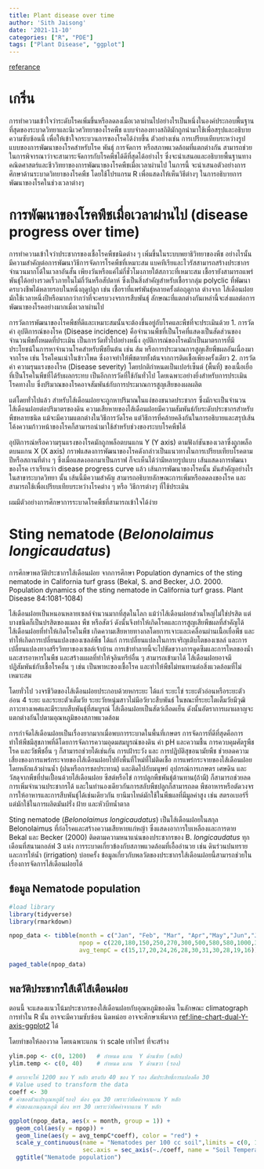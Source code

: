 ```yaml
---
title: Plant disease over time
author: 'Sith Jaisong'
date: '2021-11-10'
categories: ["R", "PDE"]
tags: ["Plant Disease", "ggplot"]
---
```


[referance](https://www.apsnet.org/edcenter/disimpactmngmnt/topc/EcologyAndEpidemiologyInR/DiseaseProgress/Pages/default.aspx)

# เกริ่น
การทำความเข้าใจว่าระดับโรคเพิ่มขึ้นหรือลดลงเมื่อเวลาผ่านไปอย่างไรเป็นหนึ่งในองค์ประกอบพื้นฐานที่สุดของระบาดวิทยาและนิเวศวิทยาของโรคพืช แบบจำลองทางสถิติมักถูกนำมาใช้เพื่อสรุปและอธิบายความซับซ้อนนี้ เพื่อให้เข้าใจกระบวนการของโรคได้ง่ายขึ้น ตัวอย่างเช่น การเปรียบเทียบระหว่างรูปแบบของการพัฒนาของโรคสำหรับโรค พันธุ์ การจัดการ หรือสภาพแวดล้อมที่แตกต่างกัน สามารถช่วยในการพิจารณาว่าจะสามาระจัดการกับโรคพืชได้ดีที่สุดได้อย่างไร ซึ่งจะนำเสนอและอธิบายพื้นฐานทางคณิตศาสตร์และชีววิทยาของการพัฒนาของโรคพืชเมื่อเวลาผ่านไป ในการนี้ จะนำเสนอตัวอย่างการศึกษาด้านระบาดวิทยาของโรคพืช โดยใช้โปรแกรม R เพื่อแสดงให้เห็นวิธีต่างๆ ในการอธิบายการพัฒนาของโรคในช่วงเวลาต่างๆ

# การพัฒนาของโรคพืชเมื่อเวลาผ่านไป (disease progress over time)
การทำความเข้าใจว่าประชากรของเชื้อโรคพืชชนิดต่าง ๆ เพิ่มขึ้นในระบบพยาธิวิทยาของพืช อย่างไรนั้น มีความสำคัญต่อการพัฒนาวิธีการจัดการโรคพืชที่เหมาะสม แบคทีเรียและไวรัสสามารถสร้างประชากรจำนวนมากได้ในเวลาอันสั้น เพียงวันหรือแค่ไม่กี่ชั่วโมงภายใต้สภาวะที่เหมาะสม เชื้อรายังสามารถแพร่พันธุ์ได้อย่างรวดเร็วภายในไม่กี่วันหรือสัปดาห์ ซึ่งเป็นสิ่งสำคัญสำหรับเชื้อรากลุ่ม polyclic ที่พัฒนาครบวงชีพได้หลายรอบในหนึ่งฤดูปลูก เช่น เชื้อราที่แพร่พันธุ์หลายครั้งต่อฤดูกาล ต่างจาก ไส้เดือนฝอยมักใช้เวลาหนึ่งปีหรือมากกว่ากว่าที่จะครบวงจรการสืบพันธุ์ ลักษณะที่แตกต่างกันเหล่านี้จะส่งผลต่อการพัฒนาของโรคอย่างมากเมื่อเวลาผ่านไป

การวัดการพัฒนาของโรคพืชที่ดีและเหมาะสมนั้นจะต้องขึ้นอยู่กับโรคและพืชที่จะประเมินด้วย
1. การวัดค่า อุบัติการณ์ของโรค (Disease incidence) คือจำนวนพืชที่เป็นโรคที่แสดงเป็นสัดส่วนของจำนวนพืชทั้งหมดที่ประเมิน เป็นการวัดทั่วไปอย่างหนึ่ง อุบัติการณ์ของโรคมักเป็นมาตรการที่มีประโยชน์ในการหาจำนวนโรคสำหรับพืชยืนต้น เช่น ส้ม หรือการประมาณการสูญเสียพืชผลอันเนื่องมาจากโรค เช่น โรคโคนเน่าในข้าวโพด ซึ่งอาจทำให้พืชตายทั้งต้นจากการติดเชื้อเพียงครั้งเดียว
2. การวัดค่า ความรุนแรงของโรค (Disease severity) โดยปกติกำหนดเป็นเปอร์เซ็นต์ (พื้นที่) ของเนื้อเยื่อที่เป็นโรคในพืชที่ได้รับผลกระทบ เป็นอีกการวัดที่ใช้กันทั่วไป โดยเฉพาะอย่างยิ่งสำหรับการประเมินโรคทางใบ ซึ่งปริมาณของโรคอาจสัมพันธ์กับการประมาณการสูญเสียของผลผลิต

แต่โดยทั่วไปแล้ว สำหรับไส้เดือนฝอยจะถูกหาปริมาณในแง่ของขนาดประชากร ซึ่งมักจะเป็นจำนวนไส้เดือนฝอยต่อปริมาตรของดิน ความเสียหายของไส้เดือนฝอยมีความสัมพันธ์กับระดับประชากรสำหรับพืชหลายชนิด แม้จะมีความแตกต่างในวิธีการวัดโรค แต่วิธีการที่คล้ายคลึงกันในการอธิบายและสรุปเส้นโค้งความก้าวหน้าของโรคก็สามารถนำมาใช้สำหรับช่วงของระบบโรคพืชได้

อุบัติการณ์หรือความรุนแรงของโรคมักถูกพล็อตบนแกน Y (Y axis) ตามฟังก์ชันของเวลาซึ่งถูกพล็อตบนแกน X (X axis) กราฟแสดงการพัฒนาของโรคดังกล่าวเป็นแนวทางในการเปรียบเทียบโรคตามปีหรือสถานที่ต่าง ๆ ซึ่งเมื่อแสดงออกมาเป็นกราฟ ก็จะเห็นได้ว่ามีหลายรูปแบบ เส้นแสดงการพัฒนาของโรค เราเรียนว่า disease progress curve แล้ว เส้นการพัฒนาของโรคนั้น มันสำคัญอย่างไร ในสาขาระบาดวิทยา นั้น เส้นนี้มีความสำคัญ สามารถอธิบายลักษณะการเพิ่มหรือลดลงของโรค และสามารถใช้เพื่อเปรียบเทียบระหว่างโรคต่าง ๆ หรือ วิธีการต่างๆ ที่ใช้ประเมิน

ผมมีตัวอย่างการศึกษาการระบาดโรคพืชที่สามารถเข้าใจได้ง่าย

# Sting nematode (*Belonolaimus longicaudatus*)
การศึกษาพลวัติประชากรใส้เดือนฝอย จากการศึกษา Population dynamics of the sting nematode in California turf grass (Bekal, S. and Becker, J.O. 2000. Population dynamics of the sting nematode in California turf grass. Plant Disease 84:1081-1084)

ไส้เดือนฝอยเป็นหนอนหลายเซลล์จำนวนมากที่สุดในโลก แม้ว่าไส้เดือนฝอยส่วนใหญ่ไม่ใช่ปรสิต แต่บางชนิดก็เป็นปรสิตของแมลง พืช หรือสัตว์ ดังนั้นจึงทำให้เกิดโรคและการสูญเสียพืชผลที่สำคัญได้    ไส้เดือนฝอยที่ทำให้เกิดโรคในพืช เกิดความเสียหายทางกลโดยการเจาะและเคลื่อนผ่านเนื้อเยื่อพืช และทำให้เกิดการเปลี่ยนแปลงของเซลล์พืช ได้แก่ การเปลี่ยนแปลงในการเจริญเติบโตของเซลล์ และการเปลี่ยนแปลงทางสรีรวิทยาของเซลล์เจ้าบ้าน การเข้าทำลายนี้จะไปขัดขวางการดูดซึมและการไหลของน้ำและสารอาหารในพืช และสร้างแผลที่ทำให้จุลินทรีย์อื่น ๆ สามารถเข้ามาได้ ไส้เดือนฝอยอาจมีปฏิสัมพันธ์กับเชื้อโรคอื่น ๆ เช่น เป็นพาหะของเชื้อโรค และทำให้พืชไม่ทนทานต่อสิ่งแวดล้อมที่ไม่เหมาะสม

โดยทั่วไป วงจรชีวิตของไส้เดือนฝอยประกอบด้วยหกระยะ ได้แก่ ระยะไข่ ระยะตัวอ่อนหรือระยะตัวอ่อน 4 ระยะ และระยะตัวเต็มวัย ระยะวัยหนุ่มสาวไม่มีอวัยวะสืบพันธ์ ในขณะที่ระยะโตเต็มวัยมีวุฒิภาวะทางเพศและมีระบบสืบพันธุ์ที่สมบูรณ์ ไส้เดือนฝอยเป็นสัตว์เลือดเย็น ดังนั้นอัตราการเผาผลาญจะแตกต่างกันไปตามอุณหภูมิของสภาพแวดล้อม

การกำจัดไส้เดือนฝอยเป็นเรื่องยากมากเมื่อพบการระบาดในพื้นที่เกษตร การจัดการที่ดีที่สุดคือการทำให้พืชมีสุขภาพที่ดีโดยการจัดการความอุดมสมบูรณ์ของดิน ค่า pH และความชื้น การควบคุมศัตรูพืช โรค และวัชพืชอื่น ๆ ก็สามารถช่วยได้เช่นกัน การเฝ้าระวัง และ การปฏิบัติสุขอนามัยพืช ช่วยลดความเสี่ยงของการแพร่กระจายของไส้เดือนฝอยไปยังพื้นที่ใหม่ที่ไม่ติดเชื้อ การแพร่กระจายของไส้เดือนฝอยโดยหลักแล้วผ่านน้ำ (ฝนหรือการชลประทาน) และติดไปกับมนุษย์ อุปกรณ์การเกษตร เศษดิน และวัสดุจากพืชที่ปนเปื้อนด้วยไส้เดือนฝอย ซีสต์หรือไข่ การปลูกพืชพันธุ์ต้านทาน(ถ้ามี) ก็สามารถช่วยลดการเพิ่มจำนวนประชากรได้ และในทำนองเดียวกันการสลับพืชปลูกก็สามารถลด พืชอาหารหรือตัดวงจรการให้อาหารและการสืบพันธุ์ได้เช่นเดียวกัน ยานีมาไทด์มักใช้ในพืชผลที่มีมูลค่าสูง เช่น สตรอเบอร์รี่ แต่มักใช้ในการผลิตมันฝรั่ง ฝ้าย และหัวบีทน้ำตาล

Sting nematode (*Belonolaimus longicaudatus*) เป็นไส้เดือนฝอยในสกุล Belonolaimus ที่ก่อโรคและสร้างความเสียหายแก่หญ้า ซึ่งแสดงอาการใบเหลืองและการตาย Bekal และ Becker (2000) ติดตามความหนาแน่นของประชากรของ B. *longicaudatus* ทุกเดือนที่สนามกอล์ฟ 3 แห่ง การระบาดเกี่ยวข้องกับสภาพแวดล้อมที่เอื้ออำนวย เช่น ดินร่วนปนทราย และการให้น้ำ (irrigation) บ่อยครั้ง ข้อมูลเกี่ยวกับพลวัตของประชากรใส้เดือนฝอยนี้สามารถช่วยในเรื่องการจัดการไส้เดือนฝอยได้

## ข้อมูล Nematode population

```r
#load library
library(tidyverse)
library(rmarkdown)

npop_data <- tibble(month = c("Jan", "Feb", "Mar", "Apr","May","Jun","Jul","Aug","Sep", "Oct", "Nov", "Dec"),
                    npop = c(220,180,150,250,270,300,500,580,580,1000,380,100),
                    avg_tempC = c(15,17,20,24,26,28,30,31,30,28,19,16))

paged_table(npop_data)
```
## พลวัติประชากรใส้เดืไส้เดือนฝอย
ตอนนี้ จะแสดงแนวโน้มประชากรของใส้เดือนฝอยกับอุณหภูมิของดิน ในลักษณะ climatograph การทำใน R นั้น อาจจะมีความซับซ้อน นิดหน่อย อาจจะศึกษาเพิ่มจาก [ref:line-chart-dual-Y-axis-ggplot2](https://www.r-graph-gallery.com/line-chart-dual-Y-axis-ggplot2.html) ได้

โดยทำขอให้ลองวาด โดยเฉพาะแกน ว่า scale เท่าไหร่ ที่จะสร้าง

```r
ylim.pop <- c(0, 1200)   # กำหนด แกน  Y ด้านซ้าย (หลัก)
ylim.temp <- c(0, 40)    # กำหนด แกน  Y ด้านขวา (รอง)

# อยากจะให้ 1200 ของ Y หลัก ตรงกับ 40 ของ Y รอง สัมประสิทธิ์การแปลงคือ 30
# Value used to transform the data
coeff <- 30
# ค่าของตัวแปรอุณหภูมิ(รอง) ต้อง คูณ 30 เพราะว่ายึดค่าจากแกน Y หลัก
# ค่าของแกนอุณหภูมิ ต้อง หาร 30 เพราะว่ายึดค่าจากแกน Y หลัก

ggplot(npop_data, aes(x = month, group = 1)) +
  geom_col(aes(y = npop)) +
  geom_line(aes(y = avg_tempC*coeff), color = "red") +
  scale_y_continuous(name = "Nematodes per 100 cc soil",limits = c(0, 1200), breaks = seq(0, 1200, by = 400),
                     sec.axis = sec_axis(~./coeff, name = "Soil Temperature (C)")) +
  ggtitle("Nematode population")
```

